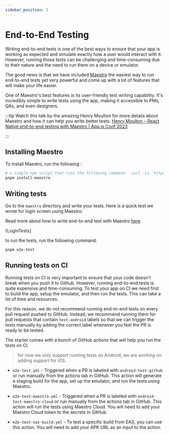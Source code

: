 ```yaml
---
sidebar_position: 3
---
```




# End-to-End Testing

Writing end-to-end tests is one of the best ways to ensure that your app is working as expected and simulate exactly how a user would interact with it. However, running those tests can be challenging and time-consuming due to their nature and the need to run them on a device or emulator.

The good news is that we have included [Maestro](https://www.mobile.dev/) the easiest way to run end-to-end tests yet very powerful and come up with a lot of features that will make your life easier.

One of Maestro's best features is its user-friendly test writing capability. It's incredibly simple to write tests using the app, making it accessible to PMs, QAs, and even designers.

:::tip
 Watch this talk by the amazing Henry Moulton for more details about Maestro and how it can help you write better tests: [Henry Moulton – React Native end-to-end testing with Maestro | App.js Conf 2023](https://www.youtube.com/watch?v=uoCzBdFCoqc)

:::

## Installing Maestro

To install Maestro, run the following :

```bash
# a simple npm script that runs the following command:  curl -Ls 'https://get.maestro.mobile.dev' | bash
pnpm install-maestro
```

## Writing tests

Go to the `maestro` directory and write your tests.
Here is a quick test we wrote for login screen using Maestro:

Read more about how to write end-to-end test with Maestro [here](https://maestro.mobile.dev/)

<CodeBlock language="yaml" title=".maestro/auth/login-with-validation">
  {LoginTests}
</CodeBlock>

to run the tests, run the following command:

```bash
pnpm e2e-test
```

## Running tests on CI

Running tests on CI is very important to ensure that your code doesn't break when you push it to Github. However, running end-to-end tests is quite expensive and time-consuming. To test your app on CI we need first to build the app, setup the emulator, and then run the tests. This can take a lot of time and resources.

For this reason, we do not recommend running end-to-end tests on every pull request pushed to GitHub. Instead, we recommend running them for pull requests that contain `test-android` labels so that we can trigger the tests manually by adding the correct label whenever you feel the PR is ready to be tested.

The starter comes with a bunch of GitHub actions that will help you run the tests on CI.

> for now we only support running tests on Android, we are working on adding support for iOS.

* `e2e-test.yml` -  Triggered when a PR is labeled with `android-test-github` or run manually from the actions tab in GitHub.
This action will generate a staging build for the app, set up the emulator, and run the tests using Maestro.

* `e2e-test-maestro.yml` - Triggered when a PR is labeled with `android-test-maestro-cloud` or run manually from the actions tab in GitHub.
This action will run the tests using Maestro Cloud. You will need to add your Maestro Cloud token to the secrets in GitHub.

* `e2e-test-eas-build.yml` - To test a specific build from EAS, you can use this action. You will need to add your APK URL as an input to the action.